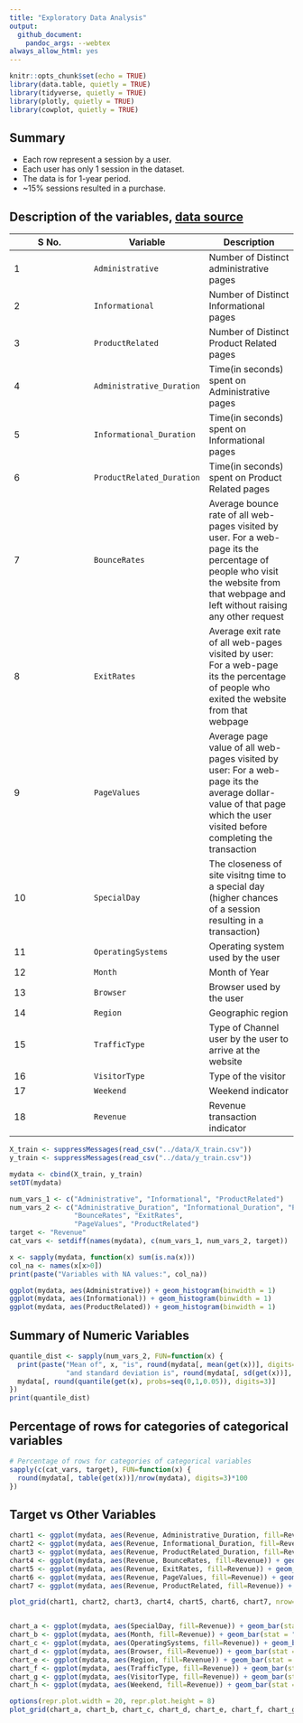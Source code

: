 ```yaml
---
title: "Exploratory Data Analysis"
output: 
  github_document:
    pandoc_args: --webtex
always_allow_html: yes
---
```


```r
knitr::opts_chunk$set(echo = TRUE)
library(data.table, quietly = TRUE)
library(tidyverse, quietly = TRUE)
library(plotly, quietly = TRUE)
library(cowplot, quietly = TRUE)

```


## Summary
- Each row represent a session by a user.  
- Each user has only 1 session in the dataset.  
- The data is for 1-year period.  
- ~15% sessions resulted in a purchase.  


## Description of the variables, [data source](https://archive.ics.uci.edu/ml/datasets/Online+Shoppers+Purchasing+Intention+Dataset)

| S No. | Variable | Description |
| ----------- | ----------- | ----------- |
| 1 | `Administrative` | Number of Distinct administrative pages |
| 2 | `Informational` | Number of Distinct Informational pages |
| 3 | `ProductRelated` | Number of Distinct Product Related pages |
| 4 | `Administrative_Duration` | Time(in seconds) spent on Administrative pages |
| 5 | `Informational_Duration` | Time(in seconds) spent on Informational pages |
| 6 | `ProductRelated_Duration` | Time(in seconds) spent on Product Related pages |
| 7 | `BounceRates` | Average bounce rate of all web-pages visited by user. For a web-page its the percentage of people who visit the website from that webpage and left without raising any other request |
| 8 | `ExitRates` | Average exit rate of all web-pages visited by user: For a web-page its the percentage of people who exited the website from that webpage |
| 9 | `PageValues` | Average page value of all web-pages visited by user: For a web-page its the average dollar-value of that page which the user visited before completing the transaction |
| 10 | `SpecialDay` | The closeness of site visitng time to a special day (higher chances of a session resulting in a transaction) |
| 11 | `OperatingSystems` | Operating system used by the user |
| 12 | `Month` | Month of Year |
| 13 | `Browser` | Browser used by the user |
| 14 | `Region` | Geographic region |
| 15 | `TrafficType` | Type of Channel user by the user to arrive at the website |
| 16 | `VisitorType` | Type of the visitor |
| 17 | `Weekend` | Weekend indicator |
| 18 | `Revenue` | Revenue transaction indicator |



```r

X_train <- suppressMessages(read_csv("../data/X_train.csv"))
y_train <- suppressMessages(read_csv("../data/y_train.csv"))

mydata <- cbind(X_train, y_train)
setDT(mydata)

num_vars_1 <- c("Administrative", "Informational", "ProductRelated")
num_vars_2 <- c("Administrative_Duration", "Informational_Duration", "ProductRelated_Duration", 
                "BounceRates", "ExitRates", 
                "PageValues", "ProductRelated")
target <- "Revenue"
cat_vars <- setdiff(names(mydata), c(num_vars_1, num_vars_2, target))

x <- sapply(mydata, function(x) sum(is.na(x)))
col_na <- names(x[x>0])
print(paste("Variables with NA values:", col_na))

ggplot(mydata, aes(Administrative)) + geom_histogram(binwidth = 1)
ggplot(mydata, aes(Informational)) + geom_histogram(binwidth = 1)
ggplot(mydata, aes(ProductRelated)) + geom_histogram(binwidth = 1)

```

## Summary of Numeric Variables
```r

quantile_dist <- sapply(num_vars_2, FUN=function(x) {
  print(paste("Mean of", x, "is", round(mydata[, mean(get(x))], digits=3), 
              "and standard deviation is", round(mydata[, sd(get(x))], digits=3)))
  mydata[, round(quantile(get(x), probs=seq(0,1,0.05)), digits=3)]
})
print(quantile_dist)

```

## Percentage of rows for categories of categorical variables
```r
# Percentage of rows for categories of categorical variables
sapply(c(cat_vars, target), FUN=function(x) {
  round(mydata[, table(get(x))]/nrow(mydata), digits=3)*100
})

```



## Target vs Other Variables
```r


chart1 <- ggplot(mydata, aes(Revenue, Administrative_Duration, fill=Revenue)) + geom_boxplot()
chart2 <- ggplot(mydata, aes(Revenue, Informational_Duration, fill=Revenue)) + geom_boxplot()
chart3 <- ggplot(mydata, aes(Revenue, ProductRelated_Duration, fill=Revenue)) + geom_boxplot()
chart4 <- ggplot(mydata, aes(Revenue, BounceRates, fill=Revenue)) + geom_boxplot()
chart5 <- ggplot(mydata, aes(Revenue, ExitRates, fill=Revenue)) + geom_boxplot()
chart6 <- ggplot(mydata, aes(Revenue, PageValues, fill=Revenue)) + geom_boxplot()
chart7 <- ggplot(mydata, aes(Revenue, ProductRelated, fill=Revenue)) + geom_boxplot()

plot_grid(chart1, chart2, chart3, chart4, chart5, chart6, chart7, nrow=4)


chart_a <- ggplot(mydata, aes(SpecialDay, fill=Revenue)) + geom_bar(stat = "count", position = "dodge")
chart_b <- ggplot(mydata, aes(Month, fill=Revenue)) + geom_bar(stat = "count", position = "dodge")
chart_c <- ggplot(mydata, aes(OperatingSystems, fill=Revenue)) + geom_bar(stat = "count", position = "dodge")
chart_d <- ggplot(mydata, aes(Browser, fill=Revenue)) + geom_bar(stat = "count", position = "dodge")
chart_e <- ggplot(mydata, aes(Region, fill=Revenue)) + geom_bar(stat = "count", position = "dodge")
chart_f <- ggplot(mydata, aes(TrafficType, fill=Revenue)) + geom_bar(stat = "count", position = "dodge")
chart_g <- ggplot(mydata, aes(VisitorType, fill=Revenue)) + geom_bar(stat = "count", position = "dodge")
chart_h <- ggplot(mydata, aes(Weekend, fill=Revenue)) + geom_bar(stat = "count", position = "dodge")

options(repr.plot.width = 20, repr.plot.height = 8)
plot_grid(chart_a, chart_b, chart_c, chart_d, chart_e, chart_f, chart_g, chart_h, nrow=4)

```















